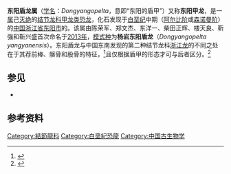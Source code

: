 {{Automatic taxobox
| taxon = Dongyangopelta
| fossil_range = [[阿尔比阶|阿尔比阶]]-[[森诺曼阶|森诺曼阶]], {{fossil_range|113|93.9}}
| authority = Chen ''et al.'', [[2013年|2013]]
| type_species = '''杨岩东阳盾龙<br />''Dongyangopelta yangyanensis'''''
| type_species_authority = Chen ''et al.'', 2013
}}

'''东阳盾龙属'''（[[学名|学名]]：''Dongyangopelta''，意即“东阳的盾甲”）又称'''东阳甲龙'''，是一[[属|属]]己[[灭绝|灭绝]]的[[结节龙科|结节龙科]][[甲龙类|甲龙类]][[恐龙|恐龙]]，化石发现于[[白垩纪|白垩纪]]中期（[[阿尔比阶|阿尔比阶]]或[[森诺曼阶|森诺曼阶]]）的[[中国|中国]][[浙江省|浙江省]][[东阳市|东阳市]]的{{link-en|朝川组| Chaochuan Formation}}。该属由陈荣军、郑文杰、东洋一、柴田正辉、楼天良、靳强和靳兴盛首次命名于[[2013年|2013年]]，[[模式种|模式种]]为'''杨岩东阳盾龙'''（''Dongyangopelta yangyanensis''）。东阳盾龙与中国东南发现的第二种结节龙科[[浙江龙|浙江龙]]的不同之处在于其荐前棒、髂骨和股骨的特征，<ref name=Dongyangopelta>{{Cite journal |author1=Rongjun Chen |author2=Wenjie Zheng |author3=Yoichi Azuma |author4=Masateru Shibata |author5=Tianliang Lou |author6=Qiang Jin |author7=Xingsheng Jin |year=2013 |title=A New Nodosaurid Ankylosaur from the Chaochuan Formation of Dongyang, Zhejiang Province, China |journal=Acta Geologica Sinica (English Edition) |volume=87 |issue=3 |pages=658–671 |url=http://www.geojournals.cn/dzxben/ch/reader/view_abstract.aspx?file_no=201303003&flag=1 |doi=10.1111/1755-6724.12077 |access-date=2020-09-23 |archive-date=2022-02-15 |archive-url=https://web.archive.org/web/20220215051516/http://www.geojournals.cn/dzxben/ch/reader/view_abstract.aspx?file_no=201303003&flag=1 }}</ref>且仅根据盾甲的形态才可与后者区分。<ref name="systematics ankylosaurid">{{cite journal|doi=10.1080/14772019.2015.1059985|title=Systematics, phylogeny and palaeobiogeography of the ankylosaurid dinosaurs|journal=Journal of Systematic Palaeontology|pages=1|year=2015|last1=Arbour|first1=Victoria M.|last2=Currie|first2=Philip J.}}</ref>

==参见==
* {{link-en|甲龙类研究历史|Timeline of ankylosaur research}}

==参考资料==
{{Reflist}}

{{Thyreophora|N.}}
{{Taxonbar|from=Q17126083}}

[[Category:結節龍科|Category:結節龍科]]
[[Category:白堊紀恐龍|Category:白堊紀恐龍]]
[[Category:中国古生物学|Category:中国古生物学]]